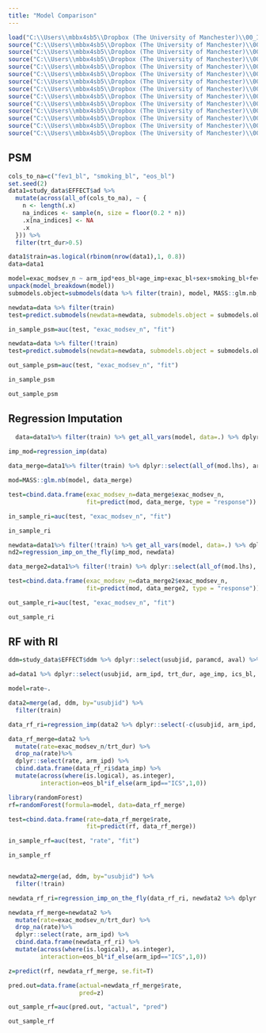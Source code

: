 ```yaml
---
title: "Model Comparison"
---
```


```r
load("C:\\Users\\mbbx4sb5\\Dropbox (The University of Manchester)\\00_ICS_RECODE_Shared\\data/study_data.RDa")
source("C:\\Users\\mbbx4sb5\\Dropbox (The University of Manchester)\\00_ICS_RECODE_Shared\\R/prediction/submodels.R")
source("C:\\Users\\mbbx4sb5\\Dropbox (The University of Manchester)\\00_ICS_RECODE_Shared\\R/prediction/predict_submodels.R")
source("C:\\Users\\mbbx4sb5\\Dropbox (The University of Manchester)\\00_ICS_RECODE_Shared\\R/prediction/print_submodels.R")
source("C:\\Users\\mbbx4sb5\\Dropbox (The University of Manchester)\\00_ICS_RECODE_Shared\\R/prediction/model_breakdown.R")
source("C:\\Users\\mbbx4sb5\\Dropbox (The University of Manchester)\\00_ICS_RECODE_Shared\\R/prediction/auc.R")
source("C:\\Users\\mbbx4sb5\\Dropbox (The University of Manchester)\\00_ICS_RECODE_Shared\\R/prediction/auc_boot.R")
source("C:\\Users\\mbbx4sb5\\Dropbox (The University of Manchester)\\00_ICS_RECODE_Shared\\R/prediction/unpack.R")
source("C:\\Users\\mbbx4sb5\\Dropbox (The University of Manchester)\\00_ICS_RECODE_Shared\\R/prediction/missingness_pattern.R")
source("C:\\Users\\mbbx4sb5\\Dropbox (The University of Manchester)\\00_ICS_RECODE_Shared\\R/prediction/remove_missing_vars.R")
source("C:\\Users\\mbbx4sb5\\Dropbox (The University of Manchester)\\00_ICS_RECODE_Shared\\R/prediction/model_breakdown.R")
source("C:\\Users\\mbbx4sb5\\Dropbox (The University of Manchester)\\00_ICS_RECODE_Shared\\R/prediction/unpack.R")
source("C:\\Users\\mbbx4sb5\\Dropbox (The University of Manchester)\\00_ICS_RECODE_Shared\\R/prediction/regression_imputation.R")
source("C:\\Users\\mbbx4sb5\\Dropbox (The University of Manchester)\\00_ICS_RECODE_Shared\\R/prediction/regression_imputation_on_the_fly.R")
```

## PSM

```r
cols_to_na=c("fev1_bl", "smoking_bl", "eos_bl")
set.seed(2)
data1=study_data$EFFECT$ad %>%
  mutate(across(all_of(cols_to_na), ~ {
    n <- length(.x)
    na_indices <- sample(n, size = floor(0.2 * n))
    .x[na_indices] <- NA
    .x
  })) %>% 
  filter(trt_dur>0.5)

data1$train=as.logical(rbinom(nrow(data1),1, 0.8))
data=data1

model=exac_modsev_n ~ arm_ipd*eos_bl+age_imp+exac_bl+sex+smoking_bl+fev1_bl+offset(trt_dur)
unpack(model_breakdown(model))
submodels.object=submodels(data %>% filter(train), model, MASS::glm.nb,force_variables="trt_dur", contrasts=NULL, remove_model_data = c())

newdata=data %>% filter(train)
test=predict.submodels(newdata=newdata, submodels.object = submodels.object, se.fit=T,retain_lhs = T,include_mp=T, type='response')

in_sample_psm=auc(test, "exac_modsev_n", "fit")

newdata=data %>% filter(!train)
test=predict.submodels(newdata=newdata, submodels.object = submodels.object, se.fit=T,retain_lhs = T,include_mp=T, type='response')

out_sample_psm=auc(test, "exac_modsev_n", "fit")

in_sample_psm

out_sample_psm
```

## Regression Imputation

```r

  data=data1%>% filter(train) %>% get_all_vars(model, data=.) %>% dplyr::select(-all_of(mod.lhs), -trt_dur, -arm_ipd)
  
imp_mod=regression_imp(data)

data_merge=data1%>% filter(train) %>% dplyr::select(all_of(mod.lhs), arm_ipd, trt_dur) %>% cbind.data.frame(imp_mod$data_imp)

mod=MASS::glm.nb(model, data_merge)

test=cbind.data.frame(exac_modsev_n=data_merge$exac_modsev_n,
                      fit=predict(mod, data_merge, type = "response"))

in_sample_ri=auc(test, "exac_modsev_n", "fit")

in_sample_ri

newdata=data1%>% filter(!train) %>% get_all_vars(model, data=.) %>% dplyr::select(-all_of(mod.lhs), -trt_dur, -arm_ipd)
nd2=regression_imp_on_the_fly(imp_mod, newdata)

data_merge2=data1%>% filter(!train) %>% dplyr::select(all_of(mod.lhs), arm_ipd, trt_dur) %>% cbind.data.frame(nd2)

test=cbind.data.frame(exac_modsev_n=data_merge2$exac_modsev_n,
                      fit=predict(mod, data_merge2, type = "response"))

out_sample_ri=auc(test, "exac_modsev_n", "fit")

out_sample_ri

```

## RF with RI

```r
ddm=study_data$EFFECT$ddm %>% dplyr::select(usubjid, paramcd, aval) %>% pivot_wider(names_from=paramcd, values_from=aval) %>% dplyr::select(-BACT)

ad=data1 %>% dplyr::select(usubjid, arm_ipd, trt_dur, age_imp, ics_bl, sex, cat_bl,fev1_bl, fev1percent_bl, fvc_bl, fev1fvc_bl, laba_bl, lama_bl, comorb_tot_bl, eos_bl, eos_pc_bl, reversibility_bl, smoking_bl, exac_bl, exac_modsev_n, train) 

model=rate~.

data2=merge(ad, ddm, by="usubjid") %>% 
  filter(train)

data_rf_ri=regression_imp(data2 %>% dplyr::select(-c(usubjid, arm_ipd, trt_dur, exac_modsev_n, train)))

data_rf_merge=data2 %>%   
  mutate(rate=exac_modsev_n/trt_dur) %>% 
  drop_na(rate)%>% 
  dplyr::select(rate, arm_ipd) %>% 
  cbind.data.frame(data_rf_ri$data_imp) %>%
  mutate(across(where(is.logical), as.integer),
         interaction=eos_bl*if_else(arm_ipd=="ICS",1,0))

library(randomForest)
rf=randomForest(formula=model, data=data_rf_merge)

test=cbind.data.frame(rate=data_rf_merge$rate,
                      fit=predict(rf, data_rf_merge))

in_sample_rf=auc(test, "rate", "fit")

in_sample_rf


newdata2=merge(ad, ddm, by="usubjid") %>% 
  filter(!train)

newdata_rf_ri=regression_imp_on_the_fly(data_rf_ri, newdata2 %>% dplyr::select(-c(usubjid, arm_ipd, trt_dur, exac_modsev_n, train)))

newdata_rf_merge=newdata2 %>%   
  mutate(rate=exac_modsev_n/trt_dur) %>% 
  drop_na(rate)%>% 
  dplyr::select(rate, arm_ipd) %>% 
  cbind.data.frame(newdata_rf_ri) %>%
  mutate(across(where(is.logical), as.integer),
         interaction=eos_bl*if_else(arm_ipd=="ICS",1,0))

z=predict(rf, newdata_rf_merge, se.fit=T)

pred.out=data.frame(actual=newdata_rf_merge$rate,
                    pred=z)

out_sample_rf=auc(pred.out, "actual", "pred")

out_sample_rf
```

